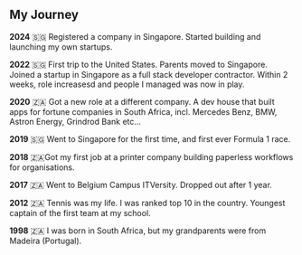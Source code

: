 ## My Journey

**2024** 🇸🇬 Registered a company in Singapore. Started building and launching my own startups.

**2022** 🇸🇬 First trip to the United States.  Parents moved to Singapore. Joined a startup in Singapore as a full stack developer contractor. Within 2 weeks, role increasesd and people I managed was now in play. 

**2020** 🇿🇦 Got a new role at a different company. A dev house that built apps for fortune companies in South Africa, incl. Mercedes Benz, BMW, Astron Energy, Grindrod Bank etc...

**2019** 🇸🇬 Went to Singapore for the first time, and first ever Formula 1 race.

**2018** 🇿🇦Got my first job at a printer company building paperless workflows for organisations.

**2017** 🇿🇦 Went to Belgium Campus ITVersity. Dropped out after 1 year.

**2012** 🇿🇦 Tennis was my life. I was ranked top 10 in the country. Youngest captain of the first team at my school.

**1998** 🇿🇦 I was born in South Africa, but my grandparents were from Madeira (Portugal).